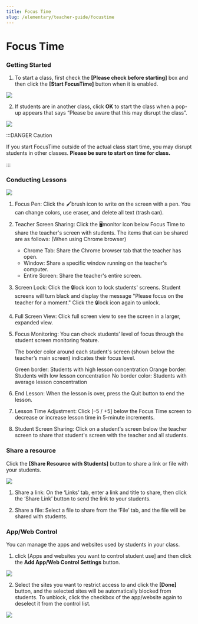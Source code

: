 ```yaml
---
title: Focus Time
slug: /elementary/teacher-guide/focustime
---
```



# Focus Time

### Getting Started

1. To start a class, first check the **[Please check before starting]** box and then click the **[Start FocusTime]** button when it is enabled.

<Image src="/img/en/elementary/teacher/05-01.jpg" size="lg" />

2. If students are in another class, click **OK** to start the class when a pop-up appears that says “Please be aware that this may disrupt the class”.

<Image src="/img/en/elementary/teacher/05-02.jpg" size="lg" />

:::DANGER Caution

If you start FocusTime outside of the actual class start time, you may disrupt students in other classes.
**Please be sure to start on time for class.**

:::

### Conducting Lessons

<Image src="/img/en/elementary/teacher/05-03.jpg" size="lg" />

1. Focus Pen: Click the 🖌️brush icon to write on the screen with a pen. You can change colors, use eraser, and delete all text (trash can).

2. Teacher Screen Sharing: Click the 🖥️monitor icon below Focus Time to share the teacher's screen with students. The items that can be shared are as follows:
   (When using Chrome browser)

   - Chrome Tab: Share the Chrome browser tab that the teacher has open.
   - Window: Share a specific window running on the teacher's computer.
   - Entire Screen: Share the teacher's entire screen.

3. Screen Lock: Click the 🔒lock icon to lock students' screens. Student screens will turn black and display the message "Please focus on the teacher for a moment." Click the 🔒lock icon again to unlock.

4. Full Screen View: Click full screen view to see the screen in a larger, expanded view.

5. Focus Monitoring: You can check students’ level of focus through the student screen monitoring feature.

   The border color around each student's screen (shown below the teacher’s main screen) indicates their focus level.

   Green border: Students with high lesson concentration
   Orange border: Students with low lesson concentration
   No border color: Students with average lesson concentration

6. End Lesson: When the lesson is over, press the Quit button to end the lesson.

7. Lesson Time Adjustment: Click [–5 / +5] below the Focus Time screen to decrease or increase lesson time in 5-minute increments.

8. Student Screen Sharing: Click on a student's screen below the teacher screen to share that student's screen with the teacher and all students.

### Share a resource

Click the **[Share Resource with Students]** button to share a link or file with your students.

<Image src="/img/en/elementary/teacher/05-04.jpg" size="lg" />

1. Share a link: On the ‘Links’ tab, enter a link and title to share, then click the ‘Share Link’ button to send the link to your students.

2. Share a file: Select a file to share from the ‘File’ tab, and the file will be shared with students.

### App/Web Control

You can manage the apps and websites used by students in your class.

1. click [Apps and websites you want to control student use] and then click the **Add App/Web Control Settings** button.

<Image src="/img/en/elementary/teacher/05-05.jpg" size="lg" />

2. Select the sites you want to restrict access to and click the **[Done]** button, and the selected sites will be automatically blocked from students.
   To unblock, click the checkbox of the app/website again to deselect it from the control list.

<Image src="/img/en/elementary/teacher/05-06.jpg" size="lg" />
